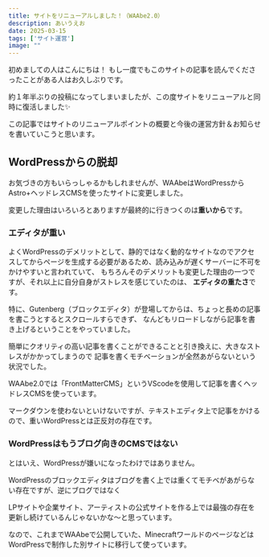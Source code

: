 ```yaml
---
title: サイトをリニューアルしました！（WAAbe2.0）
description: あいうえお
date: 2025-03-15
tags: ['サイト運営']
image: ""
---
```


初めましての人はこんにちは！  もし一度でもこのサイトの記事を読んでくださったことがある人はお久しぶりです。

約１年半ぶりの投稿になってしまいましたが、この度サイトをリニューアルと同時に復活しました✨

この記事ではサイトのリニューアルポイントの概要と今後の運営方針＆お知らせを書いていこうと思います。

## WordPressからの脱却

お気づきの方もいらっしゃるかもしれませんが、WAAbeはWordPressからAstro+ヘッドレスCMSを使ったサイトに変更しました。

変更した理由はいろいろとありますが最終的に行きつくのは**重いから**です。

### エディタが重い

よくWordPressのデメリットとして、静的ではなく動的なサイトなのでアクセスしてからページを生成する必要があるため、読み込みが遅くサーバーに不可をかけやすいと言われていて、
もちろんそのデメリットも変更した理由の一つですが、それ以上に自分自身がストレスを感じていたのは、
**エディタの重たさ**です。

特に、Gutenberg（ブロックエディタ）が登場してからは、ちょっと長めの記事を書こうとするとスクロールすらできず、
なんどもリロードしながら記事を書き上げるということをやっていました。

簡単にクオリティの高い記事を書くことができることと引き換えに、大きなストレスがかかってしまうので
記事を書くモチベーションが全然あがらないという状況でした。

WAAbe2.0では「FrontMatterCMS」というVScodeを使用して記事を書くヘッドレスCMSを使っています。

マークダウンを使わないといけないですが、テキストエディタ上で記事をかけるので、重いWordPressとは正反対の存在です。

### WordPressはもうブログ向きのCMSではない

とはいえ、WordPressが嫌いになったわけではありません。

WordPressのブロックエディタはブログを書く上では重くてモチベがあがらない存在ですが、逆にブログではなく

LPサイトや企業サイト、アーティストの公式サイトを作る上では最強の存在を更新し続けているんじゃないかな～と思っています。

なので、これまでWAAbeで公開していた、MinecraftワールドのページなどはWordPressで制作した別サイトに移行して使っています。
